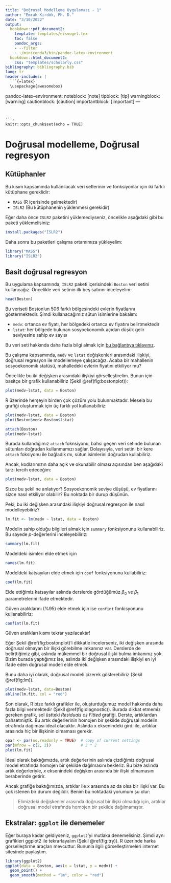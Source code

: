```yaml
---
title: "Doğrusal Modelleme Uygulaması - 1"
author: "Emrah Kırdök, Ph. D."
date: "3/10/2022"
output:
  bookdown::pdf_document2:
    template: templates/eisvogel.tex
    toc: false
    pandoc_args:
    - --filter
    - ~/miniconda3/bin/pandoc-latex-environment
  bookdown::html_document2:
    css: "templates/scholarly.css"
bibliography: bibliography.bib
lang: tr
header-includes: |
  ```{=latex}
  \usepackage{awesomebox}
  ```
pandoc-latex-environment:
  noteblock: [note]
  tipblock: [tip]
  warningblock: [warning]
  cautionblock: [caution]
  importantblock: [important]
---
```


```r
knitr::opts_chunk$set(echo = TRUE)
```

# Doğrusal modelleme, Doğrusal regresyon

## Kütüphanler

Bu kısım kapsamında kullanılacak veri setlerinin ve fonksiyonlar için iki farklı kütüphane gereklidir:

+ `MASS` (R içerisinde gelmektedir)
+ `ISLR2` (Bu kütüphanenin yüklenmesi gerekidir)

Eğer daha önce `ISLR2` paketini yüklemediyseniz, öncelikle aşağıdaki gibi bu paketi yüklemelisiniz:

```r
install.packages("ISLR2")
```

Daha sonra bu paketleri çalışma ortamımıza yükleyelim:

```r
library("MASS")
library("ISLR2")
```

## Basit doğrusal regresyon

Bu uygulama kapsamında, `ISLR2` paketi içerisindeki `Boston` veri setini kullancağız. Öncelikle veri setinin ilk beş satırını inceleyelim:

```r
head(Boston)
```

Bu veriseti Boston'un 506 farklı bölgesindeki evlerin fiyatlarını göstermektedir. Şimdi kullanacağımız sütun isimlerine bakalım:

+ `medv`: ortanca ev fiyatı, her bölgedeki ortanca ev fiyatını belirtmektedir
+ `lstat`: her bölgede bulunan sosyoekonomik açıdan düşük gelir seviyesine sahip ev sayısı

Bu veri seti hakkında daha fazla bilgi almak için [bu bağlantıya tıklayınız](https://www.cs.toronto.edu/~delve/data/boston/bostonDetail.html).

Bu çalışma kapsamında, `medv` ve `lstat` değişkenleri arasındaki ilişkiyi, doğrusal regresyon ile modellemeye çalışacağız. Acaba bir mahallenin sosyoekonomik statüsü, mahalledeki evlerin fiyatını etkiliyor mu?

Öncelikle bu iki değişken arasındaki ilişkiyi görselleştirelim. Bunun için basitçe bir grafik kullanabiliriz (Şekil \@ref(fig:bostonplot)):

```r
plot(medv~lstat, data = Boston)
```

::: note

R üzerinde herşeyin birden çok çözüm yolu bulunmaktadır. Mesela bu grafiği oluşturmak için üç farklı yol kullanabiliriz:

```r
plot(medv~lstat, data = Boston)
plot(Boston$medv~Boston$lstat)

attach(Boston)
plot(medv~lstat)
```

Burada kullandığımız `attach` foknsiyonu, bahsi geçen veri setinde bulunan sütunları doğrudan kullanmamızı sağlar. Dolayısıyla, veri setini bir kere `attach` foksiyonu ile bağladık mı, sütun isimlerini doğrudan kullabiliriz.

Ancak, kodlarımızın daha açık ve okunabilir olması açısından ben aşağıdaki tarzı tercih edeceğim:

```r
plot(medv~lstat, data = Boston)
```

:::

Sizce bu şekil ne anlatıyor? Sosyoekonomik seviye düşüşü, ev fiyatlarını sizce nasıl etkiliyor olabilir? Bu noktada bir durup düşünün.

Peki, bu iki değişken arasındaki ilişkiyi doğrusal regresyon ile nasıl modelleyebilriz?

```r
lm.fit <- lm(medv ~ lstat, data = Boston)
```

Modelin sahip olduğu bilgileri almak için `summary` fonksiyonunu kullanabiliriz. Bu sayede $p$-değerlerini inceleyebiliriz:

```r
summary(lm.fit)
```

Modeldeki isimleri elde etmek için

```r
names(lm.fit)
```

Modeldeki katsayıları elde etmek için `coef` fonksiyonunu kullabiliriz:

```r
coef(lm.fit)
```

Elde ettiğimiz katsayılar aslında derslerde gördüğümüz $\beta_{0}$ ve $\beta_{1}$ parametrelerini ifade etmektedir.

Güven aralıklarını (%95) elde etmek için ise `confint` fonkisyonunu kullanabiliriz:

```r
confint(lm.fit)
```

::: warning

Güven aralıkları kısmı tekrar yazılacaktır!

:::

Eğer Şekil \@ref(fig:bostonplot)'i dikkatle incelerseniz, iki değişken arasında doğrusal olmayan bir ilişki görebilme imkanınız var. Derslerde de belirttiğimiz gibi, aslında mükemmel bir doğrusal ilişki bulma imkanınız yok. Bizim burada yaptığımız ise, aslında iki değişken arasındaki ilişkiyi en iyi ifade eden doğrusal modeli elde etmek.

Bunu daha iyi olarak, doğrusal modeli çizerek gösterebiliriz (Şekil \@ref(fig:lm)).

```r
plot(medv~lstat, data=Boston)
abline(lm.fit, col = "red")
```

Son olarak, R bize farklı grafikler ile, oluşturduğumuz model hakkında daha fazla bilgi vermektedir (Şekil \@ref(fig:diagnostic)). Burada dikkat etmemiz gereken grafik, sol üstteki *Residuals cs Fitted* grafiği. Derste, artıklardan bahsetmiştik. Bu artık değerlerinin homojen bir şekilde doğrusal modelin etrafında dağıması ideal olacaktır. Aslında x eksenindeki girdi ile, artıklar arasında hiç bir ilişkinin olmaması gerekir.

```r
opar <- par(no.readonly = TRUE)  # copy of current settings
par(mfrow = c(2, 2))             # 2 * 2
plot(lm.fit)
```

İdeal olarak baktığımızda, artık değerlerinin aslında çizdiğimiz doğrusal model etrafında homojen bir şekilde dağılmasını bekleriz. Bu bize aslında artık değerleriyle, $x$ eksenindeki değişken arasında bir ilişki olmamasını beraberinde getirir. 

Ancak grafiğe baktığımızda, artıklar ile x arasında az da olsa bir ilişki var. Bu çok istenen bir durum değildir. Benim bu noktadaki yorumum şu olur:

> Elimizdeki değişkenler arasında doğrusal bir ilişki olmadığı için, artıklar doğrusal model etrafında homojen bir şekilde dağılmamıştır. 

## Ekstralar: `ggplot` ile denemeler

Eğer buraya kadar geldiyseniz, `ggplot2`'yi mutlaka denemelisiniz. Şimdi aynı grafikleri ggplot2 ile tekrarlayalım (Şekil \@ref(fig:try)). R üzerinde harka görselleştirme araçları mevcuttur. Bununla ilgili görselleştirmeleri internet sitesinde paylaştım.

```r
library(ggplot2)
ggplot(data = Boston, aes(x = lstat, y = medv)) +
  geom_point() +
  geom_smooth(method = "lm", color = "red")
```


